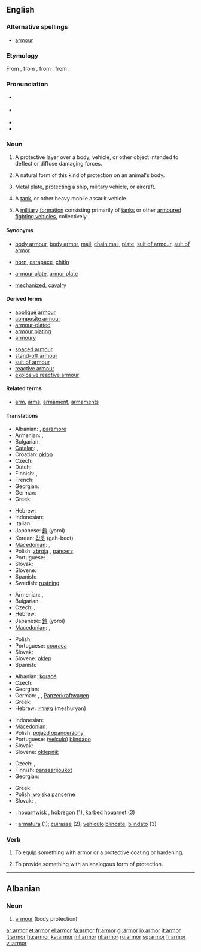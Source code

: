==English==

===Alternative spellings===
* [[armour]] {{qualifier|British|Canadian}}

===Etymology===
From {{etyl|enm}} {{term|armour|armo(u)r/armure|lang=enm}}, from {{etyl|xno}} {{term|armure|armour(e)/armure|lang=xno}}, from {{etyl|fro}} {{term|armure|armëure|lang=fro}}, from {{etyl|la}} {{term|armatura|armātūra|lang=la}}.

===Pronunciation===
* {{a|UK}} {{IPA|/ˈɑː(ɹ)mə(ɹ)/}}
* {{a|US}} {{IPA|/ˈɑːɹmɚ/}}
* {{audio|en-us-armor.ogg|Audio (US)}}
* {{rhymes|ɑː(r)mə(r)}}

===Noun===
{{wikipedia|armour|armor}}
{{en-noun|s|-}} {{chiefly|US}}

# {{uncountable}} A protective layer over a body, vehicle, or other object intended to deflect or diffuse damaging forces.
# {{uncountable}} A natural form of this kind of protection on an animal's body.
# {{uncountable}} Metal plate, protecting a ship, military vehicle, or aircraft.
# {{countable}} A [[tank]], or other heavy mobile assault vehicle.
# {{military|uncountable}} A [[military]] [[formation]] consisting primarily of [[tanks]] or other [[armoured fighting vehicles]],  collectively.

====Synonyms====
* {{sense|body armour}} [[body armour]], [[body armor]], [[mail]], [[chain mail]], [[plate]], [[suit of armour]], [[suit of armor]]
* {{sense|animal}} [[horn]], [[carapace]], [[chitin]]
* {{sense|metal plate}} [[armour plate]], [[armor plate]]
* {{sense|military}} [[mechanized]], [[cavalry]]

====Derived terms====
{{rel-top|terms derived from armor (noun)}}
* [[appliqué armour]]
* [[composite armour]]
* [[armour-plated]]
* [[armour plating]]
* [[armoury]]
{{rel-mid}}
* [[spaced armour]]
* [[stand-off armour]]
* [[suit of armour]]
* [[reactive armour]]
* [[explosive reactive armour]]
{{rel-bottom}}

====Related terms====
* [[arm]], [[arms]], [[armament]], [[armaments]]

====Translations====
{{trans-top|protective layer over a body, vehicle, or other object intended to deflect or diffuse damaging forces}}
* Albanian: {{t+|sq|armor|xs=Albanian}}, [[parzmore]]
* Armenian: {{t|hy|զրահ|tr=zrah}},  {{t-|hy|պատյան|tr=patyan}}
* Bulgarian: {{t+|bg|броня}}
* [[Catalan]]: {{t|ca|arnés|m}}, {{t+|ca|armadura|f}}
* Croatian: [[oklop]] {{m}}
* Czech: {{t-|cs|brnění|n}}
* Dutch: {{t+|nl|pantser|f}}
* Finnish: {{t+|fi|haarniska}}, {{t-|fi|panssari}}
* French: {{t+|fr|armure|f}}
* Georgian: {{tø|ka|აბჯარი}}
* German: {{t+|de|Rüstung|f}}
* Greek: {{t|el|πανοπλία|f|tr=panoplía}}
{{trans-mid}}
* Hebrew: {{t+|he|שריון|m|tr=shiryon}}
* Indonesian: {{t|id|zirah|xs=Indonesian}}
* Italian: {{t+|it|armatura|f}}
* Japanese: [[鎧]] (yoroi)
* Korean: [[갑옷]] (gah-beot)
* [[Macedonian]]: {{t-|mk|оклоп|m|tr=óklop}},  {{t|mk|панцир|m|tr=páncir}}
* Polish: [[zbroja]] {{f}}, [[pancerz]] {{m}}
* Portuguese: {{t+|pt|armadura|f}}
* Slovak: {{t|sk|brnenie|n}}
* Slovene: {{t+|sl|oklep|m}}
* Spanish: {{t+|es|armadura|f}}
* Swedish: [[rustning#Swedish|rustning]] {{c}}
{{trans-bottom}}
{{trans-top|natural form of this kind of protection on an animal's body}}
* Armenian: {{t|hy|զրահ|tr=zrah}},  {{t-|hy|պատյան|tr=patyan}}
* Bulgarian: {{t|bg|защитна обвивка}}
* Czech: {{t-|cs|krunýř|m}},  {{qualifier|colloquially}} {{t|cs|pancíř|m}}
* Hebrew: {{t+|he|שריון|m}}
* Japanese: [[鎧]] (yoroi)
* [[Macedonian]]: {{t-|mk|оклоп|m|tr=óklop}},  {{t|mk|школка|f|tr=škólka}}
{{trans-mid}}
* Polish: {{t+|pl|pancerz|m}}
* Portuguese: [[couraça]] {{f}}
* Slovak: {{t|sk|pancier|m}}
* Slovene: [[oklep]] {{m}}
* Spanish: {{t-|es|coraza|f}}
{{trans-bottom}}
{{trans-see|tank}}
{{trans-top|other heavy mobile assault vehicle}}
* Albanian: [[koracë]]
* Czech: {{t|cs|obrněné vozidlo|n}}
* Georgian: {{tø|ka|ჯავშან-ტექნიკა}}
* German: {{t-|de|Panzerung|f}}, {{t+|de|Panzer|m}}, [[Panzerkraftwagen]]
* Greek: {{t|el|τεθωρακισμένο|n|tr=teθorakisméno}}
* Hebrew: [[משוריין]] (meshuryan) {{m}}
{{trans-mid}}
* Indonesian: {{t|id|lapis baja|xs=Indonesian}}
* [[Macedonian]]: {{t-|mk|оклоп|m|tr=óklop}}
* Polish: [[pojazd opancerzony]] {{m}}
* Portuguese: ([[veículo]]) [[blindado]] {{m}}
* Slovak: {{t|sk|obrnené vozidlo|n}}
* Slovene: [[oklepnik]] {{m}}
{{trans-bottom}}
{{trans-top|military formation consisting primarily of tanks}}
* Czech: {{t|cs|obrněné vojsko|n}},  {{t|cs|obrněná vojska|p}}
* Finnish: [[panssarijoukot]] {{p}}
* Georgian: {{tø|ka|ჯავშან-ტექნიკა}}
{{trans-mid}}
* Greek: {{t|el|τεθωρακισμένα|n|p|tr=teθorakisména}}
* Polish: [[wojska pancerne]] {{p}}
* Slovak: {{t|sk|obrnené vojsko|n}},  {{t|sk|obrnené vojská|p}}
{{trans-bottom}}
{{checktrans}}
* {{ttbc|Breton}}: [[houarnwisk]] {{m}}, [[hobregon]] {{m}} (1), [[karbed]] [[houarnet]] (3)
* {{ttbc|Interlingua}}: [[armatura]] (1); [[cuirasse]] (2); [[vehiculo]] [[blindate]], [[blindato]] (3)

===Verb===
{{en-verb}}

# {{transitive}} To equip something with armor or a protective coating or hardening.
# {{transitive}} To provide something with an analogous form of protection.

----

==Albanian==

===Noun===
{{infl|sq|noun}}

# [[armour]] (body protection)

{{tbot entry|Albanian|armour|2009|November|sq}}

[[ar:armor]]
[[et:armor]]
[[el:armor]]
[[fa:armor]]
[[fr:armor]]
[[gl:armor]]
[[io:armor]]
[[it:armor]]
[[lt:armor]]
[[hu:armor]]
[[ka:armor]]
[[ml:armor]]
[[nl:armor]]
[[ru:armor]]
[[sq:armor]]
[[fi:armor]]
[[vi:armor]]